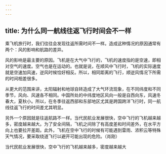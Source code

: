 ```yaml
---
---
---
```

title: 为什么同一航线往返飞行时间会不一样
---




乘飞机旅行时，我们往往会发现往返所需时间不一样。造成这种情况的原因通常有两个：风的影响和航路的差异。

风的影响是最主要的原因。飞机是在大气中飞行的，飞机的速度指的是空速，即相对空气的速度。空气也是在运动的。也就是说，在顺风中飞行时，飞机的实际速度就是空速加风速，逆风时候恰好相反。所以，相同距离的飞行，顺逆风情况下所需的时间相差很多。

从更大的范围来讲，太阳辐射和地球自转造成了大气环流现象，在不同纬度和不同季节，风向、风速各不相同。中国所处的中纬度地区风向一般是自西向东，风速冬春大，夏秋小。所以，在冬季往返西部和东部地区尤其是跨国跨洋飞行时，同一航线往返飞行的时间差尤其明显。

另外一个原因就是往返航路不一样。当代民航业发展很快，空中飞行的飞机越来越多，密度越来越大。为了安全间隔，飞机之间除了有高度差和时间差外，在水平方向上也要拉开差距。此外，飞机在空中飞行的时候有可能遇到雷雨、浓积云等特殊天气情况，要采取绕道飞行以避开可能出现的危险。（肖刚）

当代民航业发展很快，空中飞行的飞机越来越多，密度越来越大